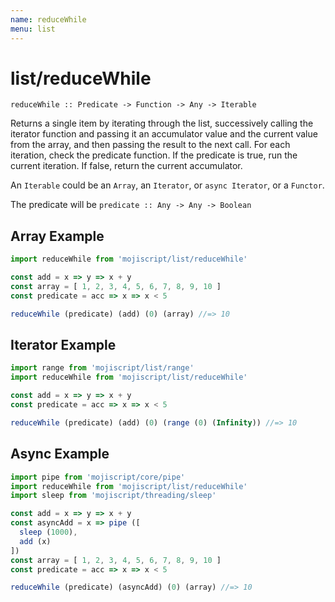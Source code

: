 ```yaml
---
name: reduceWhile
menu: list
---
```


# list/reduceWhile

`reduceWhile :: Predicate -> Function -> Any -> Iterable`

Returns a single item by iterating through the list, successively calling the iterator function and passing it an accumulator value and the current value from the array, and then passing the result to the next call. For each iteration, check the predicate function. If the predicate is true, run the current iteration. If false, return the current accumulator.

An `Iterable` could be an `Array`, an `Iterator`, or `async Iterator`, or a `Functor`.

The predicate will be `predicate :: Any -> Any -> Boolean`

## Array Example

```javascript
import reduceWhile from 'mojiscript/list/reduceWhile'

const add = x => y => x + y
const array = [ 1, 2, 3, 4, 5, 6, 7, 8, 9, 10 ]
const predicate = acc => x => x < 5

reduceWhile (predicate) (add) (0) (array) //=> 10
```

## Iterator Example

```javascript
import range from 'mojiscript/list/range'
import reduceWhile from 'mojiscript/list/reduceWhile'

const add = x => y => x + y
const predicate = acc => x => x < 5

reduceWhile (predicate) (add) (0) (range (0) (Infinity)) //=> 10
```

## Async Example

```javascript
import pipe from 'mojiscript/core/pipe'
import reduceWhile from 'mojiscript/list/reduceWhile'
import sleep from 'mojiscript/threading/sleep'

const add = x => y => x + y
const asyncAdd = x => pipe ([
  sleep (1000),
  add (x)
])
const array = [ 1, 2, 3, 4, 5, 6, 7, 8, 9, 10 ]
const predicate = acc => x => x < 5

reduceWhile (predicate) (asyncAdd) (0) (array) //=> 10
```
